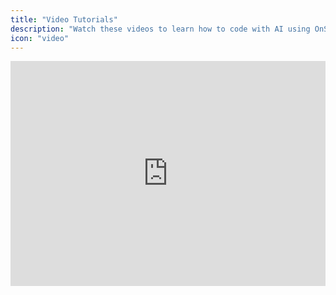 ```yaml
---
title: "Video Tutorials"
description: "Watch these videos to learn how to code with AI using OnSpace."
icon: "video"
---
```


<AccordionGroup>
  <Accordion title="Integrate App Payments Seamlessly with Stripe
">
    <iframe width="100%" height="360" src="https://www.youtube.com/embed/S9SHJlHxTIw" title="Integrate App Payments Seamlessly with Stripe
" frameborder="0" allow="accelerometer; autoplay; clipboard-write; encrypted-media; gyroscope; picture-in-picture; web-share" referrerpolicy="strict-origin-when-cross-origin" allowfullscreen />

    Integrate App Payments Seamlessly with Stripe

  </Accordion>
  
<AccordionGroup>
  <Accordion title="Real-time Detection of Runtime Errors">
    <iframe width="100%" height="360" src="https://www.youtube.com/embed/I2RznDpYnCI" title="Real-time Detection of Runtime Errors" frameborder="0" allow="accelerometer; autoplay; clipboard-write; encrypted-media; gyroscope; picture-in-picture; web-share" referrerpolicy="strict-origin-when-cross-origin" allowfullscreen />

    Real-time Detection of Runtime Errors
  </Accordion>
  <Accordion title="Tutorial of Query Optimization">
    <iframe width="100%" height="360" src="https://www.youtube.com/embed/4qCJLE4xDXA" title="Tutorial of Query Optimization" frameborder="0" allow="accelerometer; autoplay; clipboard-write; encrypted-media; gyroscope; picture-in-picture; web-share" referrerpolicy="strict-origin-when-cross-origin" allowfullscreen />

    Tutorial of Query Optimization.
  </Accordion>
  <Accordion title="Build Mobile App from Figma">
    <iframe width="100%" height="360" src="https://www.youtube.com/embed/lvY1ptjqgAs" title="AI Mobile App building in 2025, Figma to APP with OnSpace.AI" frameborder="0" allow="accelerometer; autoplay; clipboard-write; encrypted-media; gyroscope; picture-in-picture; web-share" referrerpolicy="strict-origin-when-cross-origin" allowfullscreen />

    Transform your Figma designs into a fully functional mobile application using OnSpace's AI-powered development tools.
  </Accordion>
  <Accordion title="Add Login & Signup">
    <iframe width="100%" height="360" src="https://www.youtube.com/embed/uUoZBpHzHTI" title="Full-stack app dev Tutorial: Functional Login/Signup for your Project. OnSpace.AI x Supabase" frameborder="0" allow="accelerometer; autoplay; clipboard-write; encrypted-media; gyroscope; picture-in-picture; web-share" referrerpolicy="strict-origin-when-cross-origin" allowfullscreen />

    Set up secure login and registration flows for your app with OnSpace and Supabase integration.
  </Accordion>
  <Accordion title="Real-time Code Editor">
    <iframe width="100%" height="360" src="https://www.youtube.com/embed/Oi8vrC5HukQ" title="OnSpace.AI Real-time code editor, save you time & credit" frameborder="0" allow="accelerometer; autoplay; clipboard-write; encrypted-media; gyroscope; picture-in-picture; web-share" referrerpolicy="strict-origin-when-cross-origin" allowfullscreen />

    Learn how to use OnSpace's real-time code editor to boost productivity and save development time.
  </Accordion>
  <Accordion title="Publish Your App to AppStore">
    <iframe width="100%" height="360" src="https://www.youtube.com/embed/Cl8SSZVlsto" title="Publish Your App to AppStore in Minutes with OnSpace.AI" frameborder="0" allow="accelerometer; autoplay; clipboard-write; encrypted-media; gyroscope; picture-in-picture; web-share" referrerpolicy="strict-origin-when-cross-origin" allowfullscreen />
    Learn how to quickly publish your OnSpace-built app to the App Store in just minutes.
  </Accordion>
</AccordionGroup>